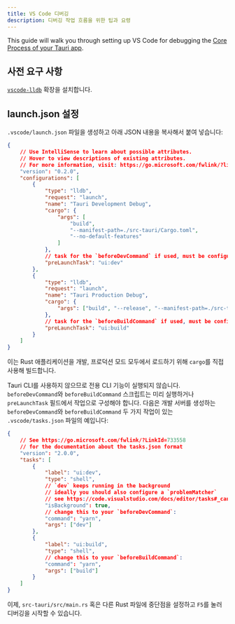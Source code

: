 ```yaml
---
title: VS Code 디버깅
description: 디버깅 작업 흐름을 위한 팁과 요령
---
```


This guide will walk you through setting up VS Code for debugging the [Core Process of your Tauri app].

## 사전 요구 사항

[`vscode-lldb`][] 확장을 설치합니다.

## launch.json 설정

`.vscode/launch.json` 파일을 생성하고 아래 JSON 내용을 복사해서 붙여 넣습니다:

```json title=".vscode/launch.json"
{
	// Use IntelliSense to learn about possible attributes.
	// Hover to view descriptions of existing attributes.
	// For more information, visit: https://go.microsoft.com/fwlink/?linkid=830387
	"version": "0.2.0",
	"configurations": [
		{
			"type": "lldb",
			"request": "launch",
			"name": "Tauri Development Debug",
			"cargo": {
				"args": [
					"build",
					"--manifest-path=./src-tauri/Cargo.toml",
					"--no-default-features"
				]
			},
			// task for the `beforeDevCommand` if used, must be configured in `.vscode/tasks.json`
			"preLaunchTask": "ui:dev"
		},
		{
			"type": "lldb",
			"request": "launch",
			"name": "Tauri Production Debug",
			"cargo": {
				"args": ["build", "--release", "--manifest-path=./src-tauri/Cargo.toml"]
			},
			// task for the `beforeBuildCommand` if used, must be configured in `.vscode/tasks.json`
			"preLaunchTask": "ui:build"
		}
	]
}
```

이는 Rust 애플리케이션을 개발, 프로덕션 모드 모두에서 로드하기 위해 `cargo`를 직접 사용해 빌드합니다.

Tauri CLI를 사용하지 않으므로 전용 CLI 기능이 실행되지 않습니다. `beforeDevCommand`와 `beforeBuildCommand` 스크립트는 미리 실행하거나 `preLaunchTask` 필드에서 작업으로 구성해야 합니다. 다음은 개발 서버를 생성하는 `beforeDevCommand`와 `beforeBuildCommand` 두 가지 작업이 있는 `.vscode/tasks.json` 파일의 예입니다:

```json title=".vscode/tasks.json"
{
	// See https://go.microsoft.com/fwlink/?LinkId=733558
	// for the documentation about the tasks.json format
	"version": "2.0.0",
	"tasks": [
		{
			"label": "ui:dev",
			"type": "shell",
			// `dev` keeps running in the background
			// ideally you should also configure a `problemMatcher`
			// see https://code.visualstudio.com/docs/editor/tasks#_can-a-background-task-be-used-as-a-prelaunchtask-in-launchjson
			"isBackground": true,
			// change this to your `beforeDevCommand`:
			"command": "yarn",
			"args": ["dev"]
		},
		{
			"label": "ui:build",
			"type": "shell",
			// change this to your `beforeBuildCommand`:
			"command": "yarn",
			"args": ["build"]
		}
	]
}
```

이제, `src-tauri/src/main.rs` 혹은 다른 Rust 파일에 중단점을 설정하고 `F5`를 눌러 디버깅을 시작할 수 있습니다.

[`vscode-lldb`]: https://marketplace.visualstudio.com/items?itemName=vadimcn.vscode-lldb
[Core Process of your Tauri app]: https://tauri.app/v1/reference/architecture/process-model#the-core-process
